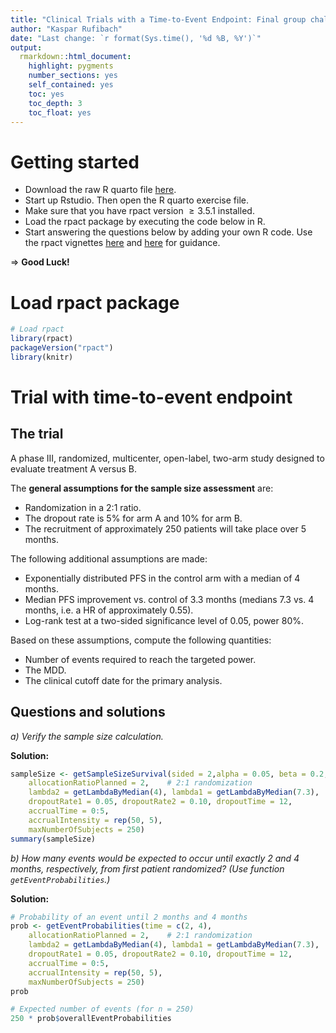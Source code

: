 ```yaml
---
title: "Clinical Trials with a Time-to-Event Endpoint: Final group challenge"
author: "Kaspar Rufibach"
date: "Last change: `r format(Sys.time(), '%d %B, %Y')`"
output: 
  rmarkdown::html_document:
    highlight: pygments
    number_sections: yes
    self_contained: yes
    toc: yes
    toc_depth: 3
    toc_float: yes
---
```


# Getting started{-}

- Download the raw R quarto file [here]().
- Start up Rstudio. Then open the R quarto exercise file.
- Make sure that you have rpact version $\geq 3.5.1$ installed.
- Load the rpact package by executing the code below in R.
- Start answering the questions below by adding your own R code. Use the rpact vignettes [here](https://rpact.org/vignettes/planning/rpact_survival_planning_example/)  and [here](https://rpact.org/vignettes/planning/rpact_survival_examples/) for guidance.

$\Rightarrow$ **Good Luck!**

# Load rpact package {-}
```r
# Load rpact
library(rpact)
packageVersion("rpact") 
library(knitr)
```


# Trial with time-to-event endpoint

## The trial

A phase III, randomized, multicenter, open-label, two-arm study designed to evaluate treatment A versus B. 

The **general assumptions for the sample size assessment** are:

- Randomization in a 2:1 ratio.
- The dropout rate is 5% for arm A and 10% for arm B.
- The recruitment of approximately 250 patients will take place over 5 months. 

The following additional assumptions are made:

- Exponentially distributed PFS in the control arm with a median of 4 months.
- Median PFS improvement vs. control of 3.3 months (medians 7.3 vs. 4 months, i.e. a HR of approximately 0.55). 
- Log-rank test at a two-sided significance level of 0.05, power 80%.

Based on these assumptions, compute the following quantities:

- Number of events required to reach the targeted power.
- The MDD.
- The clinical cutoff date for the primary analysis.

## Questions and solutions

*a) Verify the sample size calculation.*

**Solution:**
```r
sampleSize <- getSampleSizeSurvival(sided = 2,alpha = 0.05, beta = 0.2, 
    allocationRatioPlanned = 2,    # 2:1 randomization
    lambda2 = getLambdaByMedian(4), lambda1 = getLambdaByMedian(7.3),
    dropoutRate1 = 0.05, dropoutRate2 = 0.10, dropoutTime = 12,
    accrualTime = 0:5, 
    accrualIntensity = rep(50, 5),
    maxNumberOfSubjects = 250)
summary(sampleSize)
```

*b) How many events would be expected to occur until exactly 2 and 4 months, respectively, from first patient randomized? (Use function `getEventProbabilities`.)*

**Solution:**
```r
# Probability of an event until 2 months and 4 months  
prob <- getEventProbabilities(time = c(2, 4), 
    allocationRatioPlanned = 2,    # 2:1 randomization
    lambda2 = getLambdaByMedian(4), lambda1 = getLambdaByMedian(7.3),
    dropoutRate1 = 0.05, dropoutRate2 = 0.10, dropoutTime = 12,
    accrualTime = 0:5,
    accrualIntensity = rep(50, 5),
    maxNumberOfSubjects = 250)
prob

# Expected number of events (for n = 250)
250 * prob$overallEventProbabilities
```
